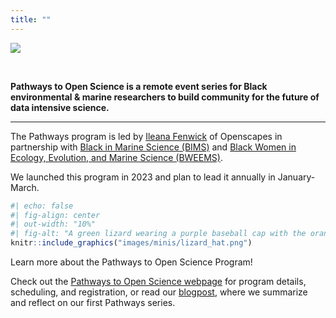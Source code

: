 ```yaml
---
title: ""
---
```


::: column-screen
![](images/banner_imgs/text_banners/pathways_program_banner.png)

<br>

::: white-div

::: {.medium-body-text .center-text}
**Pathways to Open Science is a remote event series for Black environmental & marine researchers to build community for the future of data intensive science.**
:::

---

The Pathways program is led by [Ileana Fenwick](https://twitter.com/_ileanaf) of Openscapes in partnership with [Black in Marine Science (BIMS)](https://www.blackinmarinescience.org/) and [Black Women in Ecology, Evolution, and Marine Science (BWEEMS)](https://www.bweems.org/).

We launched this program in 2023 and plan to lead it annually in January-March.

```r
#| echo: false
#| fig-align: center
#| out-width: "10%"
#| fig-alt: "A green lizard wearing a purple baseball cap with the orange Openscapes logo on the front waves with an outstretched arm."
knitr::include_graphics("images/minis/lizard_hat.png")
```

::: {.yellow-bg }
::: {.medium-body-text .center-text}
Learn more about the Pathways to Open Science Program!
:::
::: {.center-text}
Check out the [Pathways to Open Science webpage](https://openscapes.github.io/pathways-to-open-science/) for program details, scheduling, and registration, or read our [blogpost](), where we summarize and reflect on our first Pathways series.
:::
:::

:::

:::